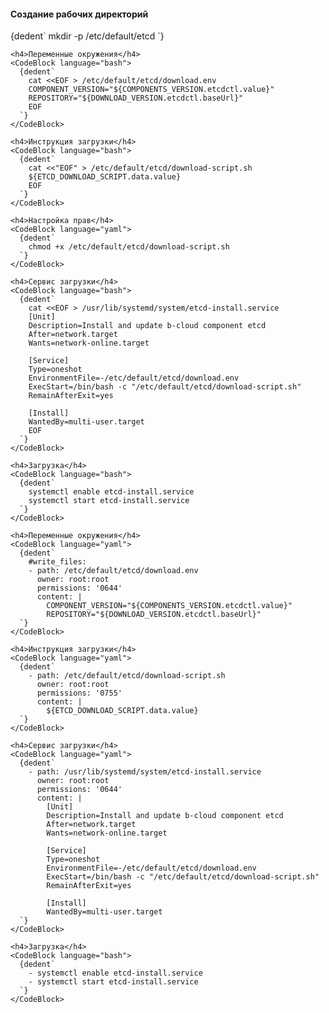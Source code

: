 

<Tabs groupId="install-type">

  <TabItem value='Bash'>
    <h4>Создание рабочих директорий</h4>
    <CodeBlock language="bash">
      {dedent`
        mkdir -p /etc/default/etcd
      `}
    </CodeBlock>

    <h4>Переменные окружения</h4>
    <CodeBlock language="bash">
      {dedent`
        cat <<EOF > /etc/default/etcd/download.env
        COMPONENT_VERSION="${COMPONENTS_VERSION.etcdctl.value}"
        REPOSITORY="${DOWNLOAD_VERSION.etcdctl.baseUrl}"
        EOF
      `}
    </CodeBlock>

    <h4>Инструкция загрузки</h4>
    <CodeBlock language="bash">
      {dedent`
        cat <<"EOF" > /etc/default/etcd/download-script.sh
        ${ETCD_DOWNLOAD_SCRIPT.data.value}
        EOF
      `}
    </CodeBlock>

    <h4>Настройка прав</h4>
    <CodeBlock language="yaml">
      {dedent`
        chmod +x /etc/default/etcd/download-script.sh
      `}
    </CodeBlock>

    <h4>Сервис загрузки</h4>
    <CodeBlock language="bash">
      {dedent`
        cat <<EOF > /usr/lib/systemd/system/etcd-install.service
        [Unit]
        Description=Install and update b-cloud component etcd
        After=network.target
        Wants=network-online.target

        [Service]
        Type=oneshot
        EnvironmentFile=-/etc/default/etcd/download.env
        ExecStart=/bin/bash -c "/etc/default/etcd/download-script.sh"
        RemainAfterExit=yes

        [Install]
        WantedBy=multi-user.target
        EOF
      `}
    </CodeBlock>

    <h4>Загрузка</h4>
    <CodeBlock language="bash">
      {dedent`
        systemctl enable etcd-install.service
        systemctl start etcd-install.service
      `}
    </CodeBlock>

  </TabItem>

  <TabItem value='Cloud-init'>

    <h4>Переменные окружения</h4>
    <CodeBlock language="yaml">
      {dedent`
        #write_files:
        - path: /etc/default/etcd/download.env
          owner: root:root
          permissions: '0644'
          content: |
            COMPONENT_VERSION="${COMPONENTS_VERSION.etcdctl.value}"
            REPOSITORY="${DOWNLOAD_VERSION.etcdctl.baseUrl}"
      `}
    </CodeBlock>

    <h4>Инструкция загрузки</h4>
    <CodeBlock language="yaml">
      {dedent`
        - path: /etc/default/etcd/download-script.sh
          owner: root:root
          permissions: '0755'
          content: |
            ${ETCD_DOWNLOAD_SCRIPT.data.value}
      `}
    </CodeBlock>

    <h4>Сервис загрузки</h4>
    <CodeBlock language="yaml">
      {dedent`
        - path: /usr/lib/systemd/system/etcd-install.service
          owner: root:root
          permissions: '0644'
          content: |
            [Unit]
            Description=Install and update b-cloud component etcd
            After=network.target
            Wants=network-online.target

            [Service]
            Type=oneshot
            EnvironmentFile=-/etc/default/etcd/download.env
            ExecStart=/bin/bash -c "/etc/default/etcd/download-script.sh"
            RemainAfterExit=yes

            [Install]
            WantedBy=multi-user.target
      `}
    </CodeBlock>

    <h4>Загрузка</h4>
    <CodeBlock language="bash">
      {dedent`
        - systemctl enable etcd-install.service
        - systemctl start etcd-install.service
      `}
    </CodeBlock>

  </TabItem>

</Tabs>

